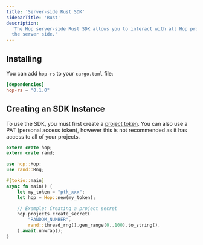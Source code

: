 ```yaml
---
title: 'Server-side Rust SDK'
sidebarTitle: 'Rust'
description:
  'The Hop server-side Rust SDK allows you to interact with all Hop products on
  the server side.'
---
```


## Installing

You can add `hop-rs` to your `cargo.toml` file:

```toml TOML
[dependencies]
hop-rs = "0.1.0"
```

## Creating an SDK Instance

To use the SDK, you must first create a
[project token](/reference/project-tokens). You can also use a PAT (personal
access token), however this is not recommended as it has access to all of your
projects.

```rust Rust
extern crate hop;
extern crate rand;

use hop::Hop;
use rand::Rng;

#[tokio::main]
async fn main() {
    let my_token = "ptk_xxx";
    let hop = Hop::new(my_token);

    // Example: Creating a project secret
    hop.projects.create_secret(
        "RANDOM_NUMBER",
        rand::thread_rng().gen_range(0..100).to_string(),
    ).await.unwrap();
}
```
